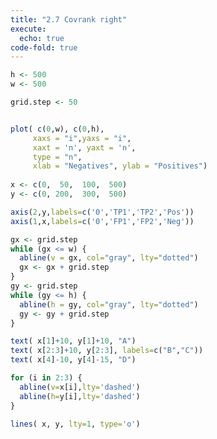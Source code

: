 ```yaml
---
title: "2.7 Covrank right"
execute: 
  echo: true
code-fold: true
---
```



```r

h <- 500 
w <- 500 

grid.step <- 50


plot( c(0,w), c(0,h),  
     xaxs = "i",yaxs = "i",
     xaxt = 'n', yaxt = 'n',
     type = "n",
     xlab = "Negatives", ylab = "Positives")
     
x <- c(0,  50,  100,  500)
y <- c(0, 200,  300,  500)

axis(2,y,labels=c('0','TP1','TP2','Pos'))
axis(1,x,labels=c('0','FP1','FP2','Neg'))

gx <- grid.step
while (gx <= w) {
  abline(v = gx, col="gray", lty="dotted")
  gx <- gx + grid.step
}
gy <- grid.step
while (gy <= h) {
  abline(h = gy, col="gray", lty="dotted")
  gy <- gy + grid.step
}

text( x[1]+10, y[1]+10, "A")
text( x[2:3]+10, y[2:3], labels=c("B","C"))
text( x[4]-10, y[4]-15, "D")

for (i in 2:3) {
  abline(v=x[i],lty='dashed')
  abline(h=y[i],lty='dashed')
}

lines( x, y, lty=1, type='o')

```
